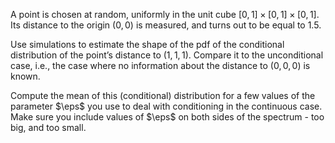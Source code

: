 A point is chosen at random, uniformly in the unit cube $[0,1]\times
[0,1]\times [0,1]$. Its distance to the origin $(0,0)$ is measured,
and turns out to be equal to $1.5$.

Use simulations to estimate the shape of the pdf of the conditional
distribution of the point's <!--'--> distance to $(1,1,1)$. Compare
it to the unconditional case, i.e., the case where no information
about the distance to $(0,0,0)$ is known.

Compute the mean of this (conditional) distribution for a few values
of the parameter $\eps$ you use to deal with conditioning in the
continuous case. Make sure you include values of $\eps$ on both sides
of the spectrum - too big, and too small.

